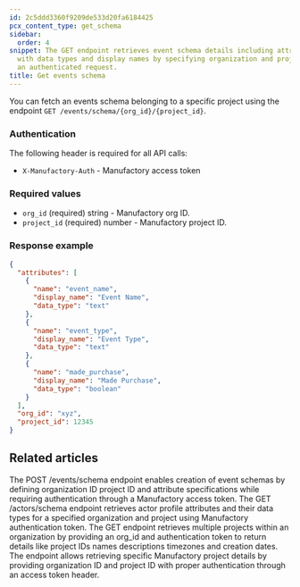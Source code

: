```yaml
---
id: 2c5ddd3360f9209de533d20fa6184425
pcx_content_type: get_schema
sidebar:
  order: 4
snippet: The GET endpoint retrieves event schema details including attribute definitions
  with data types and display names by specifying organization and project IDs through
  an authenticated request.
title: Get events schema
---
```


You can fetch an events schema belonging to a specific project using the endpoint `GET /events/schema/{org_id}/{project_id}`.

### Authentication

The following header is required for all API calls:
- `X-Manufactory-Auth` - Manufactory access token

### Required values

- `org_id` (required) string - Manufactory org ID.
- `project_id` (required) number - Manufactory project ID.


### Response example

```json
{
  "attributes": [
    {
      "name": "event_name",
      "display_name": "Event Name",
      "data_type": "text"
    },
    {
      "name": "event_type",
      "display_name": "Event Type",
      "data_type": "text"
    },
    {
      "name": "made_purchase",
      "display_name": "Made Purchase",
      "data_type": "boolean"
    }
  ],
  "org_id": "xyz",
  "project_id": 12345
}
```


## Related articles
<CardGrid>
<LinkTitleCard header="<b>Events > Create events schema</b>" href="/products/manufactory/events/create_schema/" > The POST /events/schema endpoint enables creation of event schemas by defining organization ID project ID and attribute specifications while requiring authentication through a Manufactory access token. </LinkTitleCard>
<LinkTitleCard header="<b>Actors > Get actors schema</b>" href="/products/manufactory/actors/get_schema/" > The GET /actors/schema endpoint retrieves actor profile attributes and their data types for a specified organization and project using Manufactory authentication token. </LinkTitleCard>
<LinkTitleCard header="<b>Projects > Get all projects</b>" href="/products/manufactory/projects/get_projects/" > The GET endpoint retrieves multiple projects within an organization by providing an org_id and authentication token to return details like project IDs names descriptions timezones and creation dates. </LinkTitleCard>
<LinkTitleCard header="<b>Projects > Get a project</b>" href="/products/manufactory/projects/get_project/" > The endpoint allows retrieving specific Manufactory project details by providing organization ID and project ID with proper authentication through an access token header. </LinkTitleCard>
</CardGrid>